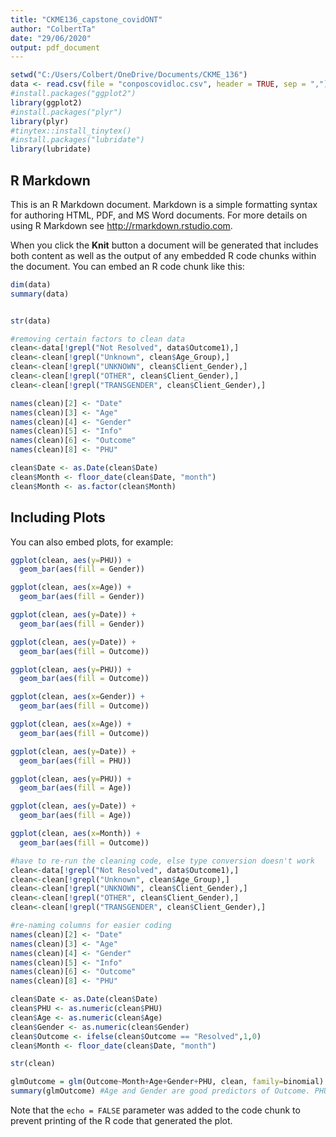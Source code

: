 ---
title: "CKME136_capstone_covidONT"
author: "ColbertTa"
date: "29/06/2020"
output: pdf_document
---

```{r setup, include=FALSE}
setwd("C:/Users/Colbert/OneDrive/Documents/CKME_136")
data <- read.csv(file = "conposcovidloc.csv", header = TRUE, sep = ",")
#install.packages("ggplot2")
library(ggplot2)
#install.packages("plyr")
library(plyr)
#tinytex::install_tinytex()
#install.packages("lubridate")
library(lubridate)


```

## R Markdown

This is an R Markdown document. Markdown is a simple formatting syntax for authoring HTML, PDF, and MS Word documents. For more details on using R Markdown see <http://rmarkdown.rstudio.com>.

When you click the **Knit** button a document will be generated that includes both content as well as the output of any embedded R code chunks within the document. You can embed an R code chunk like this:

```{r data}
dim(data)
summary(data)


str(data)

#removing certain factors to clean data
clean<-data[!grepl("Not Resolved", data$Outcome1),]
clean<-clean[!grepl("Unknown", clean$Age_Group),]
clean<-clean[!grepl("UNKNOWN", clean$Client_Gender),]
clean<-clean[!grepl("OTHER", clean$Client_Gender),]
clean<-clean[!grepl("TRANSGENDER", clean$Client_Gender),]

names(clean)[2] <- "Date"
names(clean)[3] <- "Age"
names(clean)[4] <- "Gender"
names(clean)[5] <- "Info"
names(clean)[6] <- "Outcome"
names(clean)[8] <- "PHU"

clean$Date <- as.Date(clean$Date)
clean$Month <- floor_date(clean$Date, "month")
clean$Month <- as.factor(clean$Month)

```

## Including Plots

You can also embed plots, for example:

```{r clean, echo=FALSE}
ggplot(clean, aes(y=PHU)) + 
  geom_bar(aes(fill = Gender))

ggplot(clean, aes(x=Age)) + 
  geom_bar(aes(fill = Gender))

ggplot(clean, aes(y=Date)) + 
  geom_bar(aes(fill = Gender))

ggplot(clean, aes(y=Date)) + 
  geom_bar(aes(fill = Outcome))

ggplot(clean, aes(y=PHU)) + 
  geom_bar(aes(fill = Outcome))

ggplot(clean, aes(x=Gender)) + 
  geom_bar(aes(fill = Outcome))

ggplot(clean, aes(x=Age)) + 
  geom_bar(aes(fill = Outcome))

ggplot(clean, aes(y=Date)) + 
  geom_bar(aes(fill = PHU))

ggplot(clean, aes(y=PHU)) + 
  geom_bar(aes(fill = Age))

ggplot(clean, aes(y=Date)) + 
  geom_bar(aes(fill = Age))

ggplot(clean, aes(x=Month)) + 
  geom_bar(aes(fill = Outcome))
```

```{r}
#have to re-run the cleaning code, else type conversion doesn't work
clean<-data[!grepl("Not Resolved", data$Outcome1),]
clean<-clean[!grepl("Unknown", clean$Age_Group),]
clean<-clean[!grepl("UNKNOWN", clean$Client_Gender),]
clean<-clean[!grepl("OTHER", clean$Client_Gender),]
clean<-clean[!grepl("TRANSGENDER", clean$Client_Gender),]

#re-naming columns for easier coding
names(clean)[2] <- "Date"
names(clean)[3] <- "Age"
names(clean)[4] <- "Gender"
names(clean)[5] <- "Info"
names(clean)[6] <- "Outcome"
names(clean)[8] <- "PHU"

clean$Date <- as.Date(clean$Date)
clean$PHU <- as.numeric(clean$PHU)
clean$Age <- as.numeric(clean$Age)
clean$Gender <- as.numeric(clean$Gender)
clean$Outcome <- ifelse(clean$Outcome == "Resolved",1,0)
clean$Month <- floor_date(clean$Date, "month")

str(clean)

glmOutcome = glm(Outcome~Month+Age+Gender+PHU, clean, family=binomial)
summary(glmOutcome) #Age and Gender are good predictors of Outcome. PHU and Date are not good predictors with linear regression because there are too many data points 


```

Note that the `echo = FALSE` parameter was added to the code chunk to prevent printing of the R code that generated the plot.
